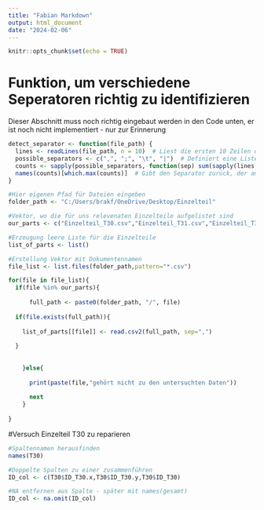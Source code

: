 ```yaml
---
title: "Fabian Markdown"
output: html_document
date: "2024-02-06"
---
```


```r
knitr::opts_chunk$set(echo = TRUE)
```


# Funktion, um verschiedene Seperatoren richtig zu identifizieren 
Dieser Abschnitt muss noch richtig eingebaut werden in den Code unten, er ist noch nicht implementiert - nur zur Erinnerung 
```r
detect_separator <- function(file_path) {
  lines <- readLines(file_path, n = 10)  # Liest die ersten 10 Zeilen der Datei
  possible_separators <- c(",", ";", "\t", "|")  # Definiert eine Liste möglicher Separatoren
  counts <- sapply(possible_separators, function(sep) sum(sapply(lines, function(line) length(strsplit(line, sep)[[1]]))))
  names(counts)[which.max(counts)]  # Gibt den Separator zurück, der am häufigsten vorkommt
}
```


```r
#Hier eigenen Pfad für Dateien eingeben 
folder_path <- "C:/Users/brakf/OneDrive/Desktop/Einzelteil"

#Vektor, wo die für uns relevenaten Einzelteile aufgelistet sind 
our_parts <- c("Einzelteil_T30.csv","Einzelteil_T31.csv","Einzelteil_T32.csv","Einzelteil_T33.csv","Einzelteil_T34.csv","Einzelteil_T35.csv")

#Erzeugung leere Liste für die Einzelteile
list_of_parts <- list()

#Erstellung Vektor mit Dokumentennamen 
file_list <- list.files(folder_path,pattern="*.csv")

for(file in file_list){
  if(file %in% our_parts){
    
      full_path <- paste0(folder_path, "/", file)
  
  if(file.exists(full_path)){
    
    list_of_parts[[file]] <- read.csv2(full_path, sep=",")
    
  }
    
      
    }else{
      
      print(paste(file,"gehört nicht zu den untersuchten Daten"))
      
      next
    }
  
}

```




#Versuch Einzelteil T30 zu reparieren 
```r
#Spaltennamen herausfinden 
names(T30)

#Doppelte Spalten zu einer zusammenführen 
ID_col <- c(T30$ID_T30.x,T30$ID_T30.y,T30$ID_T30)

#NA entfernen aus Spalte - später mit names(gesamt)
ID_col <- na.omit(ID_col)




```

